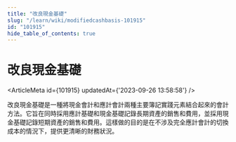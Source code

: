 ```yaml
---
title: "改良現金基礎"
slug: "/learn/wiki/modifiedcashbasis-101915"
id: "101915"
hide_table_of_contents: true
---
```



# 改良現金基礎

<ArticleMeta id={101915} updatedAt={'2023-09-26 13:58:58'} />
<div className='border-solid border-b border-t-0 my-4 border-[var(--ifm-color-gray-300)]' />

改良現金基礎是一種將現金會計和應計會計兩種主要簿記實踐元素結合起來的會計方法。它旨在同時採用應計基礎和現金基礎記錄長期資產的銷售和費用，並採用現金基礎記錄短期資產的銷售和費用。這樣做的目的是在不涉及完全應計會計的切換成本的情況下，提供更清晰的財務狀況。
